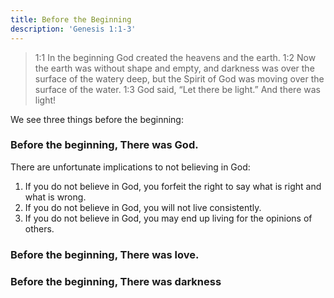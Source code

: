 ```yaml
---
title: Before the Beginning
description: 'Genesis 1:1-3'
---
```


> 1:1 In the beginning God created the heavens and the earth. 1:2 Now the earth was without shape and empty, and darkness was over the surface of the watery deep, but the Spirit of God was moving over the surface of the water. 1:3 God said, “Let there be light.” And there was light!

<Admonition type="note" title="Sermon Notes: &#x22;Before the Beginning&#x22;">
  We see three things before the beginning:

  ### Before the beginning, There was God.

  There are unfortunate implications to not believing in God:

  1. If you do not believe in God, you forfeit the right to say what is right and what is wrong.
  2. If you do not believe in God, you will not live consistently.
  3. If you do not believe in God, you may end up living for the opinions of others.

  ### **Before the beginning, There was love.**

  ### **Before the beginning, There was darkness**
</Admonition>
